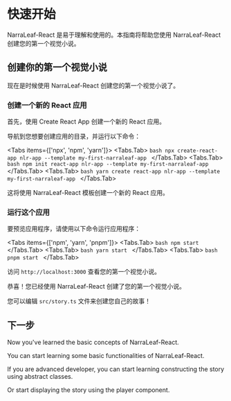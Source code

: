 
# 快速开始

NarraLeaf-React 是易于理解和使用的。本指南将帮助您使用 NarraLeaf-React 创建您的第一个视觉小说。

## 创建你的第一个视觉小说

现在是时候使用 NarraLeaf-React 创建您的第一个视觉小说了。

<Steps>

### 创建一个新的 React 应用

首先，使用 Create React App 创建一个新的 React 应用。

导航到您想要创建应用的目录，并运行以下命令：

<Tabs items={['npx', 'npm', 'yarn']}>
    <Tabs.Tab>
        ```bash
        npx create-react-app nlr-app --template my-first-narraleaf-app
        ```
    </Tabs.Tab>
    <Tabs.Tab>
        ```bash
        npm init react-app nlr-app --template my-first-narraleaf-app
        ```
    </Tabs.Tab>
    <Tabs.Tab>
        ```bash
        yarn create react-app nlr-app --template my-first-narraleaf-app
        ```
    </Tabs.Tab>
</Tabs>

这将使用 NarraLeaf-React 模板创建一个新的 React 应用。

### 运行这个应用

要预览应用程序，请使用以下命令运行应用程序：

<Tabs items={['npm', 'yarn', 'pnpm']}>
    <Tabs.Tab>
        ```bash
        npm start
        ```
    </Tabs.Tab>
    <Tabs.Tab>
        ```bash
        yarn start
        ```
    </Tabs.Tab>
    <Tabs.Tab>
        ```bash
        pnpm start
        ```
    </Tabs.Tab>
</Tabs>

访问 `http://localhost:3000` 查看您的第一个视觉小说。

</Steps>

恭喜！您已经使用 NarraLeaf-React 创建了您的第一个视觉小说。

您可以编辑 `src/story.ts` 文件来创建您自己的故事！

## 下一步

Now you've learned the basic concepts of NarraLeaf-React. 

You can start learning some basic functionalities of NarraLeaf-React.

<Cards num={1}>
    <Cards.Card
        title="Basic"
        description="Learn more about the basics of NarraLeaf-React."
        href="/documentation/basic"
        arrow
    />
</Cards>

If you are advanced developer, you can start learning constructing the story using abstract classes.

<Cards num={1}>
    <Cards.Card
        title="Core"
        description="Learn more about the core concepts of NarraLeaf-React."
        href="/documentation/core"
        arrow
    />
</Cards>

Or start displaying the story using the player component.

<Cards num={1}>
    <Cards.Card
        title="Player"
        description="Learn more about the Player component."
        href="/documentation/player"
        arrow
    />
</Cards>

